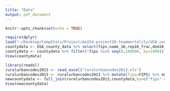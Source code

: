 ```yaml
---
title: "Data"
output: pdf_document
---
```


```r
knitr::opts_chunk$set(echo = TRUE)
```

```r
require(dplyr)
load("~/Desktop/CompStats/Project/ma154-project26-teammortality/USA_county_data.RData")
countydata <- USA_county_data %>% select(fips,name_16,rep16_frac,dem16_frac,rep16_frac2,dem16_frac2,statecode_prev,rep12_frac,dem12_frac,rep12_frac2,dem12_frac2,rep08_frac,dem08_frac,rep08_frac2,dem08_frac2,Less.Than.High.School,At.Least.High.School.Diploma,At.Least.Bachelor.s.Degree,Graduate.Degree,School.Enrollment,Median.Earnings.2010.dollars,White.not.Latino.Population,African.American.Population,Native.American.Population,Asian.American.Population,Latino.Population,Children.Under.6.Living.in.Poverty,Adults.65.and.Older.Living.in.Poverty,Total.Population,Preschool.Enrollment.Ratio.enrolled.ages.3.and.4,Poverty.Rate.below.federal.poverty.threshold,Child.Poverty.living.in.families.below.the.poverty.line,Management.professional.and.related.occupations,Service.occupations,Sales.and.office.occupations,Farming.fishing.and.forestry.occupations,Construction.extraction.maintenance.and.repair.occupations,Production.transportation.and.material.moving.occupations,State,median_age,Poor.physical.health.days,Poor.mental.health.days,Low.birthweight,Teen.births,Children.in.single.parent.households,Adult.smoking,Adult.obesity,Diabetes,Sexually.transmitted.infections,HIV.prevalence.rate,Uninsured,Unemployment)
countydata <- countydata %>% filter(!fips %in% seq(0,100000, by=1000)) %>% arrange(fips)
View(countydata)
```

```r
library(readxl)
ruralurbancodes2013 <- read_excel("ruralurbancodes2013.xls")
ruralurbancodes2013 <- ruralurbancodes2013 %>% mutate(fips=FIPS) %>% mutate(fips=as.numeric(FIPS))
newcountydata <- full_join(ruralurbancodes2013,countydata,by=c("fips" = "fips"))
View(newcountydata)
```